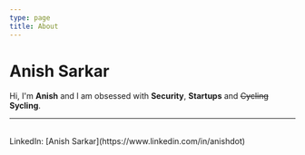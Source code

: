 ```yaml
---
type: page
title: About
---
```


# Anish Sarkar

Hi, I'm **Anish** and I am obsessed with **Security**, **Startups** and ~~Cycling~~ **Sycling**.



---

<div>
  <br />
  LinkedIn: [Anish Sarkar](https://www.linkedin.com/in/anishdot)
</div>
